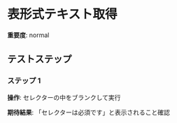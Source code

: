 # 表形式テキスト取得

**重要度**: normal

## テストステップ

### ステップ 1

**操作**: セレクターの中をブランクして実行

**期待結果**:
「セレクターは必須です」と表示されること確認

